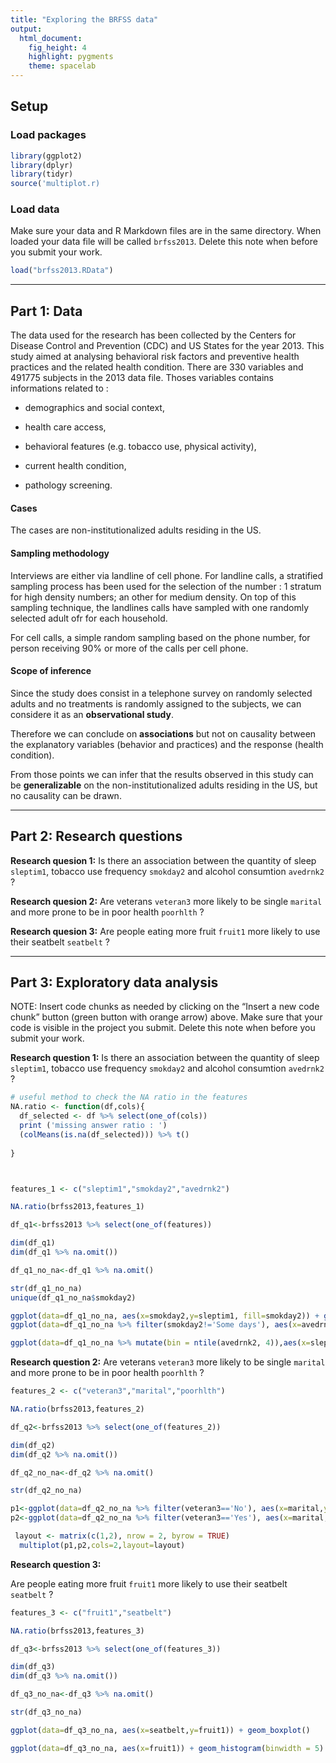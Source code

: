 ```yaml
---
title: "Exploring the BRFSS data"
output: 
  html_document: 
    fig_height: 4
    highlight: pygments
    theme: spacelab
---
```


## Setup

### Load packages

```r
library(ggplot2)
library(dplyr)
library(tidyr)
source('multiplot.r)
```

### Load data

Make sure your data and R Markdown files are in the same directory. When loaded
your data file will be called `brfss2013`. Delete this note when before you submit 
your work. 

```r
load("brfss2013.RData")
```



* * *

## Part 1: Data

The data used for the research has been collected by the Centers for Disease Control and Prevention (CDC) and US States for the year 2013. This study aimed at analysing behavioral risk factors and preventive health practices and the related health condition. There are 330 variables and 491775 subjects in the 2013 data file. Thoses variables contains informations related to :

- demographics and social context,

- health care access,

- behavioral features (e.g. tobacco use, physical activity),

- current health condition, 

- pathology screening.


#### Cases
The cases are non-institutionalized adults residing in the US.

#### Sampling methodology

Interviews are either via landline of cell phone.
For landline calls, a stratified sampling process has been used for the selection of the number : 1 stratum for high density numbers; an other for medium density.
On top of this sampling technique, the landlines calls have sampled with one randomly selected adult ofr for each household.

For cell calls, a simple random sampling based on the phone number, for person receiving  90% or more of the calls per cell phone.

#### Scope of inference

Since the study does consist in a telephone survey on randomly selected adults and no treatments is randomly assigned to the subjects, we can considere it as an **observational study**.

Therefore we can conclude on **associations** but not on causality between the explanatory variables (behavior and practices) and the response (health condition).

From those points we can infer that the results observed in this study can be **generalizable** on the non-institutionalized adults residing in the US, but no causality can be drawn.



* * *

## Part 2: Research questions

**Research quesion 1:** Is there an association between the quantity of sleep `sleptim1`, tobacco use frequency `smokday2` and alcohol consumtion `avedrnk2` ?

**Research quesion 2:** Are veterans `veteran3` more likely to be single `marital` and more prone to be in poor health `poorhlth` ?

**Research quesion 3:** Are people eating more fruit `fruit1` more likely to use their seatbelt `seatbelt` ?


* * *

## Part 3: Exploratory data analysis

NOTE: Insert code chunks as needed by clicking on the "Insert a new code chunk" 
button (green button with orange arrow) above. Make sure that your code is visible
in the project you submit. Delete this note when before you submit your work.

**Research question 1:**
Is there an association between the quantity of sleep `sleptim1`, tobacco use frequency `smokday2` and alcohol consumtion `avedrnk2` ?

```r

# useful method to check the NA ratio in the features
NA.ratio <- function(df,cols){
  df_selected <- df %>% select(one_of(cols)) 
  print ('missing answer ratio : ')
  (colMeans(is.na(df_selected))) %>% t()
   
}



features_1 <- c("sleptim1","smokday2","avedrnk2")

NA.ratio(brfss2013,features_1)

df_q1<-brfss2013 %>% select(one_of(features))

dim(df_q1)
dim(df_q1 %>% na.omit())

df_q1_no_na<-df_q1 %>% na.omit()

str(df_q1_no_na)
unique(df_q1_no_na$smokday2)

ggplot(data=df_q1_no_na, aes(x=smokday2,y=sleptim1, fill=smokday2)) + geom_boxplot()
ggplot(data=df_q1_no_na %>% filter(smokday2!='Some days'), aes(x=avedrnk2,y=sleptim1,color=smokday2)) + geom_point(alpha=0.5,position = 'jitter')

```
```r
ggplot(data=df_q1_no_na %>% mutate(bin = ntile(avedrnk2, 4)),aes(x=sleptim1,colour=factor(bin))) + geom_histogram()
```



**Research question 2:**
Are veterans `veteran3` more likely to be single `marital` and more prone to be in poor health `poorhlth` ?
```r

features_2 <- c("veteran3","marital","poorhlth")

NA.ratio(brfss2013,features_2)

df_q2<-brfss2013 %>% select(one_of(features_2))

dim(df_q2)
dim(df_q2 %>% na.omit())

df_q2_no_na<-df_q2 %>% na.omit()

str(df_q2_no_na)

p1<-ggplot(data=df_q2_no_na %>% filter(veteran3=='No'), aes(x=marital,y=poorhlth,fill=marital)) + geom_boxplot()
p2<-ggplot(data=df_q2_no_na %>% filter(veteran3=='Yes'), aes(x=marital,y=poorhlth,fill=marital)) + geom_boxplot()

 layout <- matrix(c(1,2), nrow = 2, byrow = TRUE)
  multiplot(p1,p2,cols=2,layout=layout)


```



**Research question 3:**

Are people eating more fruit `fruit1` more likely to use their seatbelt `seatbelt` ?

```r
features_3 <- c("fruit1","seatbelt")

NA.ratio(brfss2013,features_3)

df_q3<-brfss2013 %>% select(one_of(features_3))

dim(df_q3)
dim(df_q3 %>% na.omit())

df_q3_no_na<-df_q3 %>% na.omit()

str(df_q3_no_na)

ggplot(data=df_q3_no_na, aes(x=seatbelt,y=fruit1)) + geom_boxplot()

ggplot(data=df_q3_no_na, aes(x=fruit1)) + geom_histogram(binwidth = 5)

```


